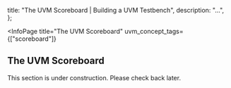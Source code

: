 
  title: "The UVM Scoreboard | Building a UVM Testbench",
  description: "...",
};

<InfoPage
  title="The UVM Scoreboard"
  uvm_concept_tags={["scoreboard"]}
>

  ## The UVM Scoreboard

  This section is under construction. Please check back later.

</InfoPage>